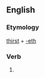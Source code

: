 ==English==

===Etymology===
[[thirst]] + [[-eth]]

===Verb===
{{en-verb form}}

# {{archaic third-person singular of|thirst}}